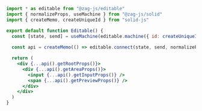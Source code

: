 ```jsx
import * as editable from "@zag-js/editable"
import { normalizeProps, useMachine } from "@zag-js/solid"
import { createMemo, createUniqueId } from "solid-js"

export default function Editable() {
  const [state, send] = useMachine(editable.machine({ id: createUniqueId() }))
  
  const api = createMemo(() => editable.connect(state, send, normalizeProps))

  return (
    <div {...api().getRootProps()}>
      <div {...api().getAreaProps()}>
        <input {...api().getInputProps()} />
        <span {...api().getPreviewProps()} />
      </div>
    </div>
  )
}
```

